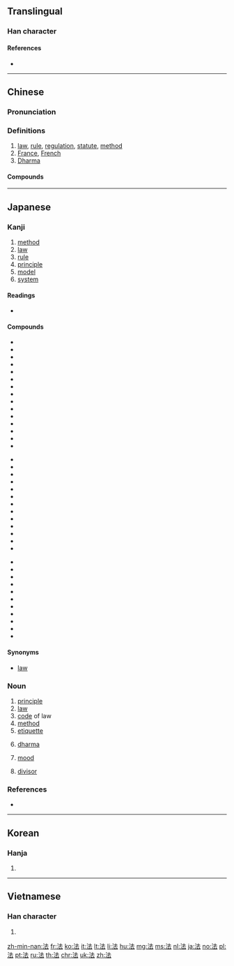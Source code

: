 ==Translingual==
{{stroke order|type=animate}}

===Han character===
{{Han char|rn=85|rad=水|as=05|sn=8|four=34131|canj=EGI|ids=⿰氵去}}

====References====
* {{Han ref|kx=0616.110|dkj=17290|dj=1010.020|hdz=31579.040|uh=6CD5|ud=27861|bh=AA6B|bd=43627}}

----

==Chinese==
{{zh-forms}}

===Pronunciation===
{{zh-pron
|m=fǎ
|c=faat3
|h=pfs=fap
|md=huák
|mn=hoat
|w=4faq
|mc=y
|oc=y
|cat=n
}}

===Definitions===
{{zh-hanzi}}

# [[law]], [[rule]], [[regulation]], [[statute]], [[method]]
# [[France]], [[French]]
# [[Dharma]]

====Compounds====
{{der3
|{{zh-l|法案}}
|{{zh-l|法辦}}
|{{zh-l|法寶}}
|{{zh-l|法幣}}
|{{zh-l|法場}}
|{{zh-l|法典}}
|{{zh-l|法定}}
|{{zh-l|法定人數}}
|{{zh-l|法度}}
|{{zh-l|法官}}
|{{zh-l|法規}}
|{{zh-l|法國}}
|{{zh-l|法國梧桐}}
|{{zh-l|法號}}
|{{zh-l|法會}}
|{{zh-l|法紀}}
|{{zh-l|法家}}
|{{zh-l|法警}}
|{{zh-l|法郎}}
|{{zh-l|法老}}
|{{zh-l|法力}}
|{{zh-l|法例}}
|{{zh-l|法令}}
|{{zh-l|法律}}
|{{zh-l|法輪}}
|{{zh-l|法螺}}
|{{zh-l|法盲}}
|{{zh-l|法門}}
|{{zh-l|法名}}
|{{zh-l|法器}}
|{{zh-l|法權}}
|{{zh-l|法人}}
|{{zh-l|法身}}
|{{zh-l|法師}}
|{{zh-l|法式}}
|{{zh-l|法事}}
|{{zh-l|法書}}
|{{zh-l|法術}}
|{{zh-l|法帖}}
|{{zh-l|法庭}}
|{{zh-l|法統}}
|{{zh-l|法網}}
|{{zh-l|法西斯}}
|{{zh-l|法西斯主義}}
|{{zh-l|法線}}
|{{zh-l|法相}}
|{{zh-l|法像}}
|{{zh-l|法學}}
|{{zh-l|法醫}}
|{{zh-l|法醫學}}
|{{zh-l|法語}}
|{{zh-l|法院}}
|{{zh-l|法則}}
|{{zh-l|法政}}
|{{zh-l|法旨}}
|{{zh-l|法治}}
|{{zh-l|法制}}
|{{zh-l|法子}}
|{{zh-l|魔法石}}
}}

----

==Japanese==

===Kanji===
{{ja-kanji|grade=4|rs=水05}}

# [[method]]
# [[law]]
# [[rule]]
# [[principle]]
# [[model]]
# [[system]]

====Readings====
* {{ja-readings|kanyoon=[[はっ]] (haQ), [[ほっ]] (hoQ)|goon=[[ほう]] (hō) > [[ほふ]] (hafu)|kanon=[[ほう]] (hō) > [[はふ]] (hafu)|kun=[[のり]] (nori), [[おきて]] (okite), [[のっとる]] (nottoru)|nanori=[[かず]] (kazu), [[つね]] (tsune), [[のり]] (nori), [[はかる]] (hakaru)}}

====Compounds====
{{top3}}
* {{ja-r|法号|ほうごう|gloss=a [[dharma]] [[name]]}}
* {{l|ja|法案}}
* {{l|ja|法印}}
* {{l|ja|法衣}}
* {{l|ja|法医学}}
* {{l|ja|法王}}
* {{l|ja|法皇}}
* {{l|ja|法外}}
* {{l|ja|法学}}
* {{l|ja|法規}}
* {{l|ja|法事}}
* {{l|ja|法術}}
* {{l|ja|法人}}
* {{l|ja|法則}}
* {{l|ja|法定}}
{{mid3}}
* {{l|ja|法廷}}
* {{l|ja|法典}}
* {{l|ja|法度}}
* {{l|ja|法要}}
* {{l|ja|法螺}}
* {{l|ja|法力}}
* {{l|ja|法律}}
* {{l|ja|法輪}}
* {{l|ja|加法}}
* {{l|ja|家法}}
* {{l|ja|減法}}
* {{l|ja|憲法}}
* {{l|ja|刑法}}
{{mid3}}
* {{l|ja|公法}}
* {{l|ja|国法}}
* {{l|ja|国際法}}
* {{l|ja|司法}}
* {{l|ja|私法}}
* {{l|ja|除法}}
* {{l|ja|商法}}
* {{l|ja|乗法}}
* {{l|ja|定法}}
* {{l|ja|民法}}
* {{ja-r|寸法|すんぽう|gloss=[[dimension]], [[size]]}}
{{bottom}}

====Synonyms====
* {{l|ja|灋}} [[law]]

===Noun===
{{ja-noun|ほう|hhira=はふ}}

# [[principle]]
# [[law]]
# [[code]] of law
# [[method]]
# [[etiquette]]
# {{label|ja|Buddhism|sort=ほう}} [[dharma]]
# {{label|ja|grammar|sort=ほう}} [[mood]]
# {{label|ja|mathematics}} [[divisor]]

===References===
* {{R:Shogakukan}}

----

==Korean==

===Hanja===
{{ko-hanja|hangeul=[[법]]|eumhun=|rv=beop|mr=pŏp|y=pep}}

# {{defn|lang=ko|sort=水05}}

----

==Vietnamese==

===Han character===
{{vi-hantu|[[pháp]], [[phấp]], [[phép]], [[phăm]], [[phắp]]|rs=水05}}

# {{defn|lang=vi|sort=水05}}

[[zh-min-nan:法]]
[[fr:法]]
[[ko:法]]
[[it:法]]
[[lt:法]]
[[li:法]]
[[hu:法]]
[[mg:法]]
[[ms:法]]
[[nl:法]]
[[ja:法]]
[[no:法]]
[[pl:法]]
[[pt:法]]
[[ru:法]]
[[th:法]]
[[chr:法]]
[[uk:法]]
[[zh:法]]